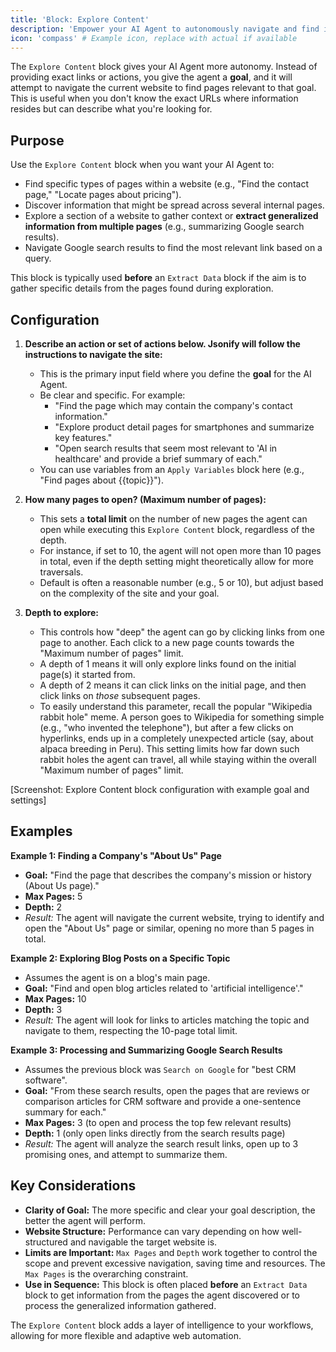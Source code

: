 ```yaml
---
title: 'Block: Explore Content'
description: 'Empower your AI Agent to autonomously navigate and find information within a website based on a goal.'
icon: 'compass' # Example icon, replace with actual if available
---
```


The `Explore Content` block gives your AI Agent more autonomy. Instead of providing exact links or actions, you give the agent a **goal**, and it will attempt to navigate the current website to find pages relevant to that goal. This is useful when you don't know the exact URLs where information resides but can describe what you're looking for.

## Purpose

Use the `Explore Content` block when you want your AI Agent to:

* Find specific types of pages within a website (e.g., "Find the contact page," "Locate pages about pricing").
* Discover information that might be spread across several internal pages.
* Explore a section of a website to gather context or **extract generalized information from multiple pages** (e.g., summarizing Google search results).
* Navigate Google search results to find the most relevant link based on a query.

This block is typically used **before** an `Extract Data` block if the aim is to gather specific details from the pages found during exploration.

## Configuration

1.  **Describe an action or set of actions below. Jsonify will follow the instructions to navigate the site:**
    * This is the primary input field where you define the **goal** for the AI Agent.
    * Be clear and specific. For example:
        * "Find the page which may contain the company's contact information."
        * "Explore product detail pages for smartphones and summarize key features."
        * "Open search results that seem most relevant to 'AI in healthcare' and provide a brief summary of each."
    * You can use variables from an `Apply Variables` block here (e.g., "Find pages about {{topic}}").

2.  **How many pages to open? (Maximum number of pages):**
    * This sets a **total limit** on the number of new pages the agent can open while executing this `Explore Content` block, regardless of the depth.
    * For instance, if set to 10, the agent will not open more than 10 pages in total, even if the depth setting might theoretically allow for more traversals.
    * Default is often a reasonable number (e.g., 5 or 10), but adjust based on the complexity of the site and your goal.

3.  **Depth to explore:**
    * This controls how "deep" the agent can go by clicking links from one page to another. Each click to a new page counts towards the "Maximum number of pages" limit.
    * A depth of 1 means it will only explore links found on the initial page(s) it started from.
    * A depth of 2 means it can click links on the initial page, and then click links on *those* subsequent pages.
    * To easily understand this parameter, recall the popular "Wikipedia rabbit hole" meme. A person goes to Wikipedia for something simple (e.g., "who invented the telephone"), but after a few clicks on hyperlinks, ends up in a completely unexpected article (say, about alpaca breeding in Peru). This setting limits how far down such rabbit holes the agent can travel, all while staying within the overall "Maximum number of pages" limit.

[Screenshot: Explore Content block configuration with example goal and settings]

## Examples

**Example 1: Finding a Company's "About Us" Page**

* **Goal:** "Find the page that describes the company's mission or history (About Us page)."
* **Max Pages:** 5
* **Depth:** 2
* *Result:* The agent will navigate the current website, trying to identify and open the "About Us" page or similar, opening no more than 5 pages in total.

**Example 2: Exploring Blog Posts on a Specific Topic**

* Assumes the agent is on a blog's main page.
* **Goal:** "Find and open blog articles related to 'artificial intelligence'."
* **Max Pages:** 10
* **Depth:** 3
* *Result:* The agent will look for links to articles matching the topic and navigate to them, respecting the 10-page total limit.

**Example 3: Processing and Summarizing Google Search Results**

* Assumes the previous block was `Search on Google` for "best CRM software".
* **Goal:** "From these search results, open the pages that are reviews or comparison articles for CRM software and provide a one-sentence summary for each."
* **Max Pages:** 3 (to open and process the top few relevant results)
* **Depth:** 1 (only open links directly from the search results page)
* *Result:* The agent will analyze the search result links, open up to 3 promising ones, and attempt to summarize them.

## Key Considerations

* **Clarity of Goal:** The more specific and clear your goal description, the better the agent will perform.
* **Website Structure:** Performance can vary depending on how well-structured and navigable the target website is.
* **Limits are Important:** `Max Pages` and `Depth` work together to control the scope and prevent excessive navigation, saving time and resources. The `Max Pages` is the overarching constraint.
* **Use in Sequence:** This block is often placed **before** an `Extract Data` block to get information from the pages the agent discovered or to process the generalized information gathered.

The `Explore Content` block adds a layer of intelligence to your workflows, allowing for more flexible and adaptive web automation.